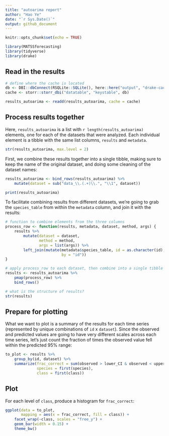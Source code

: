 ```yaml
---
title: "autoarima report"
author: "Hao Ye"
date: "`r Sys.Date()`"
output: github_document
---
```


```r
knitr::opts_chunk$set(echo = TRUE)

library(MATSSforecasting)
library(tidyverse)
library(drake)
```

## Read in the results

```r
# define where the cache is located
db <- DBI::dbConnect(RSQLite::SQLite(), here::here("output", "drake-cache.sqlite"))
cache <- storr::storr_dbi("datatable", "keystable", db)

results_autoarima <- readd(results_autoarima, cache = cache)
```

## Process results together

Here, `results_autoarima` is a list with `r length(results_autoarima)` elements, one for each of the datasets that were analyzed. Each individual element is a tibble with the same list columns, `results` and `metadata`.

```r
str(results_autoarima, max.level = 2)
```

First, we combine these results together into a single tibble, making sure to keep the name of the original dataset, and doing some cleaning of the dataset names:

```r
results_autoarima <- bind_rows(results_autoarima) %>%
    mutate(dataset = sub("data_\\.(.+)\\.", "\\1", dataset))

print(results_autoarima)
```

To facilitate combining results from different datasets, we're going to grab the `species_table` from within the `metadata` column, and join it with the results:

```r
# function to combine elements from the three columns
process_row <- function(results, metadata, dataset, method, args) {
    results %>%
        mutate(dataset = dataset, 
               method = method, 
               args = list(args)) %>%
        left_join(mutate(metadata$species_table, id = as.character(id), 
                         by = "id"))
}

# apply process_row to each dataset, then combine into a single tibble
results <- results_autoarima %>%
    pmap(process_row) %>%
    bind_rows()

# what is the structure of results?
str(results)
```

## Prepare for plotting

What we want to plot is a summary of the results for each time series (represented by unique combinations of `id` x `dataset`). Since the observed and predicted values are going to have very different scales across each time series, let's just count the fraction of times the observed value fell within the predicted 95% range:

```r
to_plot <- results %>%
    group_by(id, dataset) %>%
    summarize(frac_correct = sum(observed > lower_CI & observed < upper_CI) / n(), 
              species = first(species), 
              class = first(class))
```

## Plot

For each level of `class`, produce a histogram for `frac_correct`:

```r
ggplot(data = to_plot, 
       mapping = aes(x = frac_correct, fill = class)) + 
    facet_wrap(~class, scales = "free_y") + 
    geom_bar(width = 0.15) + 
    theme_bw()
```




